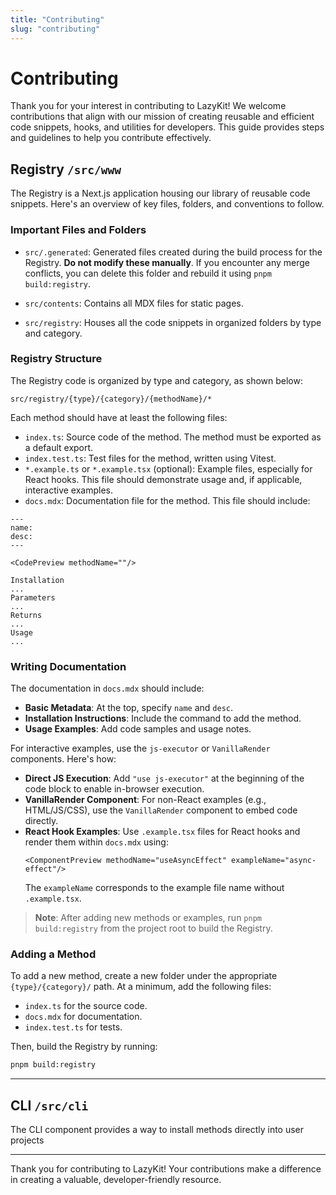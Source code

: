 ```yaml
---
title: "Contributing"
slug: "contributing"
---
```


# Contributing

Thank you for your interest in contributing to LazyKit! We welcome contributions that align with our mission of creating reusable and efficient code snippets, hooks, and utilities for developers. This guide provides steps and guidelines to help you contribute effectively.

## Registry `/src/www`
The Registry is a Next.js application housing our library of reusable code snippets. Here's an overview of key files, folders, and conventions to follow.



### Important Files and Folders

- `src/.generated`: Generated files created during the build process for the Registry. **Do not modify these manually**. If you encounter any merge conflicts, you can delete this folder and rebuild it using `pnpm build:registry`.
  
- `src/contents`: Contains all MDX files for static pages.

- `src/registry`: Houses all the code snippets in organized folders by type and category.


### Registry Structure

The Registry code is organized by type and category, as shown below:

```text
src/registry/{type}/{category}/{methodName}/*
```

Each method should have at least the following files:

- `index.ts`: Source code of the method. The method must be exported as a default export.
- `index.test.ts`: Test files for the method, written using Vitest.
- `*.example.ts` or `*.example.tsx` (optional): Example files, especially for React hooks. This file should demonstrate usage and, if applicable, interactive examples.
- `docs.mdx`: Documentation file for the method. This file should include:

```text
---
name: 
desc: 
---

<CodePreview methodName=""/>

Installation
...
Parameters
...
Returns
...
Usage 
...
```

### Writing Documentation

The documentation in `docs.mdx` should include:

- **Basic Metadata**: At the top, specify `name` and `desc`.
- **Installation Instructions**: Include the command to add the method.
- **Usage Examples**: Add code samples and usage notes.

For interactive examples, use the `js-executor` or `VanillaRender` components. Here's how:

- **Direct JS Execution**: Add `"use js-executor"` at the beginning of the code block to enable in-browser execution.
- **VanillaRender Component**: For non-React examples (e.g., HTML/JS/CSS), use the `VanillaRender` component to embed code directly.
- **React Hook Examples**: Use `.example.tsx` files for React hooks and render them within `docs.mdx` using:
  ```mdx
  <ComponentPreview methodName="useAsyncEffect" exampleName="async-effect"/>
  ```
  The `exampleName` corresponds to the example file name without `.example.tsx`.

> **Note**: After adding new methods or examples, run `pnpm build:registry` from the project root to build the Registry.

### Adding a Method

To add a new method, create a new folder under the appropriate `{type}/{category}/` path. At a minimum, add the following files:

- `index.ts` for the source code.
- `docs.mdx` for documentation.
- `index.test.ts` for tests.

Then, build the Registry by running:
```bash
pnpm build:registry
```

---

## CLI `/src/cli`

The CLI component provides a way to install methods directly into user projects

---

Thank you for contributing to LazyKit! Your contributions make a difference in creating a valuable, developer-friendly resource.
